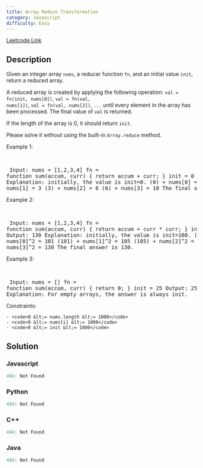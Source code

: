 ```yaml
---
title: Array Reduce Transformation
category: Javascript
difficulty: Easy
---
```


<Callout>

[Leetcode Link](https://leetcode.com/problems/array-reduce-transformation)

</Callout>

## Description
Given an integer array <code>nums</code>, a reducer function <code>fn</code>, and an initial value <code>init</code>, return a reduced array.

A reduced array is created by applying the following operation: <code>val = fn(init, nums[0])</code>, <code>val = fn(val, nums[1])</code>, <code>val = fn(val, nums[2])</code>, <code>...</code> until every element in the array has been processed. The final value of <code>val</code> is returned.

If the length of the array is 0, it should return <code>init</code>.

Please solve it without using the built-in <code>Array.reduce</code> method.

 
Example 1:

<br /><pre className="overflow-x-auto">
Input: 
nums = [1,2,3,4]
fn = function sum(accum, curr) { return accum + curr; }
init = 0
Output: 10
Explanation:
initially, the value is init=0.
(0) + nums[0] = 1
(1) + nums[1] = 3
(3) + nums[2] = 6
(6) + nums[3] = 10
The final answer is 10.
</pre>

Example 2:

<br /><pre className="overflow-x-auto">
Input: 
nums = [1,2,3,4]
fn = function sum(accum, curr) { return accum + curr * curr; }
init = 100
Output: 130
Explanation:
initially, the value is init=100.
(100) + nums[0]^2 = 101
(101) + nums[1]^2 = 105
(105) + nums[2]^2 = 114
(114) + nums[3]^2 = 130
The final answer is 130.
</pre>

Example 3:

<br /><pre className="overflow-x-auto">
Input: 
nums = []
fn = function sum(accum, curr) { return 0; }
init = 25
Output: 25
Explanation: For empty arrays, the answer is always init.
</pre>

 
Constraints:


	- <code>0 &lt;= nums.length &lt;= 1000</code>
	- <code>0 &lt;= nums[i] &lt;= 1000</code>
	- <code>0 &lt;= init &lt;= 1000</code>



## Solution

### Javascript
```javascript
404: Not Found
```
### Python
```python
404: Not Found
```
### C++
```cpp
404: Not Found
```
### Java
```java
404: Not Found
```


